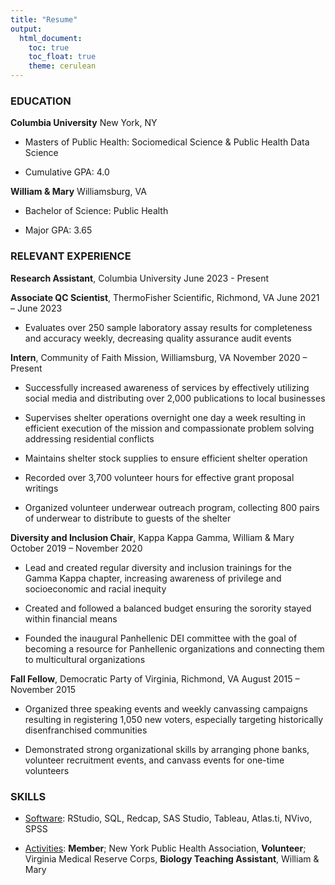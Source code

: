 ```yaml
---
title: "Resume"
output: 
  html_document:
    toc: true
    toc_float: true
    theme: cerulean
---
```


### EDUCATION

**Columbia University**   New York, NY

* Masters of Public Health: Sociomedical Science & Public Health Data Science

* Cumulative GPA: 4.0


**William & Mary**     Williamsburg, VA

  * Bachelor of Science: Public Health
  
  * Major GPA: 3.65

### RELEVANT EXPERIENCE

**Research Assistant**, Columbia University   June 2023 - Present

**Associate QC Scientist**, ThermoFisher Scientific, Richmond, VA	June 2021 – June 2023

* Evaluates over 250 sample laboratory assay results for completeness and accuracy weekly, decreasing quality assurance audit events

**Intern**, Community of Faith Mission, Williamsburg, VA	November 2020 – Present

*	Successfully increased awareness of services by effectively utilizing social media and distributing over 2,000 publications to local businesses 

*	Supervises shelter operations overnight one day a week resulting in efficient execution of the mission and compassionate problem solving addressing residential conflicts

*	Maintains shelter stock supplies to ensure efficient shelter operation

*	Recorded over 3,700 volunteer hours for effective grant proposal writings

* Organized volunteer underwear outreach program, collecting 800 pairs of underwear to distribute to guests of the shelter

**Diversity and Inclusion Chair**, Kappa Kappa Gamma, William & Mary 	October 2019 – November 2020

* Lead and created regular diversity and inclusion trainings for the Gamma Kappa chapter, increasing awareness of privilege and socioeconomic and racial inequity

* Created and followed a balanced budget ensuring the sorority stayed within financial means

* Founded the inaugural Panhellenic DEI committee with the goal of becoming a resource for Panhellenic organizations and connecting them to multicultural organizations	

**Fall Fellow**, Democratic Party of Virginia, Richmond, VA	August 2015 – November 2015

*	Organized three speaking events and weekly canvassing campaigns resulting in registering 1,050 new voters, especially targeting historically disenfranchised communities

* Demonstrated strong organizational skills by arranging phone banks, volunteer recruitment events, and canvass events for one-time volunteers 


### SKILLS

* <u>Software</u>: RStudio, SQL, Redcap, SAS Studio, Tableau, Atlas.ti, NVivo, SPSS


* <u>Activities</u>: **Member**; New York Public Health Association, **Volunteer**; Virginia Medical Reserve Corps, **Biology Teaching Assistant**, William & Mary



